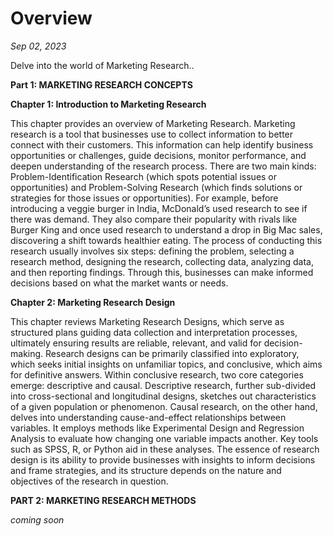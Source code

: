 # Overview {.unnumbered}
*Sep 02, 2023*

Delve into the world of Marketing Research..


**Part 1: MARKETING RESEARCH CONCEPTS**

**Chapter 1: Introduction to Marketing Research**

This chapter provides an overview of Marketing Research. Marketing research is a tool that businesses use to collect information to better connect with their customers. This information can help identify business opportunities or challenges, guide decisions, monitor performance, and deepen understanding of the research process. There are two main kinds: Problem-Identification Research (which spots potential issues or opportunities) and Problem-Solving Research (which finds solutions or strategies for those issues or opportunities). For example, before introducing a veggie burger in India, McDonald's used research to see if there was demand. They also compare their popularity with rivals like Burger King and once used research to understand a drop in Big Mac sales, discovering a shift towards healthier eating. The process of conducting this research usually involves six steps: defining the problem, selecting a research method, designing the research, collecting data, analyzing data, and then reporting findings. Through this, businesses can make informed decisions based on what the market wants or needs.


**Chapter 2: Marketing Research Design**

This chapter reviews Marketing Research Designs, which serve as structured plans guiding data collection and interpretation processes, ultimately ensuring results are reliable, relevant, and valid for decision-making. Research designs can be primarily classified into exploratory, which seeks initial insights on unfamiliar topics, and conclusive, which aims for definitive answers. Within conclusive research, two core categories emerge: descriptive and causal. Descriptive research, further sub-divided into cross-sectional and longitudinal designs, sketches out characteristics of a given population or phenomenon. Causal research, on the other hand, delves into understanding cause-and-effect relationships between variables. It employs methods like Experimental Design and Regression Analysis to evaluate how changing one variable impacts another. Key tools such as SPSS, R, or Python aid in these analyses. The essence of research design is its ability to provide businesses with insights to inform decisions and frame strategies, and its structure depends on the nature and objectives of the research in question.


**PART 2: MARKETING RESEARCH METHODS**

*coming soon*

